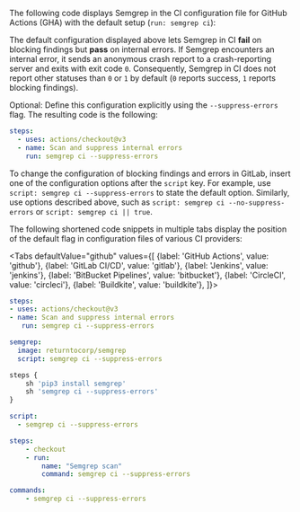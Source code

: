 

The following code displays Semgrep in the CI configuration file for GitHub Actions (GHA) with the default setup (`run: semgrep ci`):


<GhaSemgrepAppSast />


The default configuration displayed above lets Semgrep in CI **fail** on blocking findings but **pass** on internal errors. If Semgrep encounters an internal error, it sends an anonymous crash report to a crash-reporting server and exits with exit code `0`. Consequently, Semgrep in CI does not report other statuses than `0` or `1` by default (`0` reports success, `1` reports blocking findings).

Optional: Define this configuration explicitly using the `--suppress-errors` flag. The resulting code is the following:
 
```yaml
steps:
  - uses: actions/checkout@v3
  - name: Scan and suppress internal errors
    run: semgrep ci --suppress-errors
```
 
To change the configuration of blocking findings and errors in GitLab, insert one of the configuration options after the `script` key. For example, use `script: semgrep ci --suppress-errors` to state the default option. Similarly, use options described above, such as `script: semgrep ci --no-suppress-errors` or `script: semgrep ci || true`.

The following shortened code snippets in multiple tabs display the position of the default flag in configuration files of various CI providers:

<Tabs
    defaultValue="github"
    values={[
    {label: 'GitHub Actions', value: 'github'},
    {label: 'GitLab CI/CD', value: 'gitlab'},
    {label: 'Jenkins', value: 'jenkins'},
    {label: 'BitBucket Pipelines', value: 'bitbucket'},
    {label: 'CircleCI', value: 'circleci'},
    {label: 'Buildkite', value: 'buildkite'},
    ]}>
<TabItem value="github">

```yaml
steps:
- uses: actions/checkout@v3
- name: Scan and suppress internal errors
   run: semgrep ci --suppress-errors
```

</TabItem>
<TabItem value="gitlab">

```yaml
semgrep:
  image: returntocorp/semgrep
  script: semgrep ci --suppress-errors
```

</TabItem>
<TabItem value="jenkins">

```javascript
steps {
    sh 'pip3 install semgrep'
    sh 'semgrep ci --suppress-errors'
}
```

</TabItem>
<TabItem value="bitbucket">

```yaml
script:
  - semgrep ci --suppress-errors
```

</TabItem>
<TabItem value="circleci">

```yaml
steps:
    - checkout
    - run:
        name: "Semgrep scan"
        command: semgrep ci --suppress-errors
```

</TabItem>
<TabItem value="buildkite">

```yaml
commands:
    - semgrep ci --suppress-errors
```

</TabItem>
</Tabs>

<!-- imports: This file is currently imported to: configuration-reference.md -->
